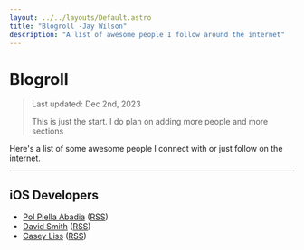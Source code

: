 ```yaml
---
layout: ../../layouts/Default.astro
title: "Blogroll -Jay Wilson"
description: "A list of awesome people I follow around the internet"
---
```


# Blogroll

<blockquote class="callout p-2 my-2 text-slate-600 font-mono border-solid border-2 border-slate-400 rounded-md bg-slate-100">
Last updated: Dec 2nd, 2023

This is just the start. I do plan on adding more people and more sections
</blockquote>

Here's a list of some awesome people I connect with or just follow on the internet.

---

## iOS Developers

<ul class="list-disc list-outside p-2 ms-8 text-lg">
    <li>
    <a href="https://www.polpiella.dev/">Pol Piella Abadia</a> (<a href="https://www.polpiella.dev/rss.xml" class="rss">RSS</a>)
    </li>
    <li>
    <a href="https://www.david-smith.org/">David Smith</a> (<a href="https://www.david-smith.org/atom.xml" class="rss">RSS</a>)
    </li>
    <li>
    <a href="https://www.caseyliss.com/">Casey Liss</a> (<a href="https://www.caseyliss.com/rss" class="rss">RSS</a>)
    </li>
</ul>
